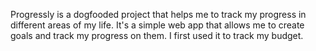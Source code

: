 Progressly is a dogfooded project that helps me to track my progress in different areas of my life. It's a simple web app that allows me to create goals and track my progress on them. I first used it to track my budget.
